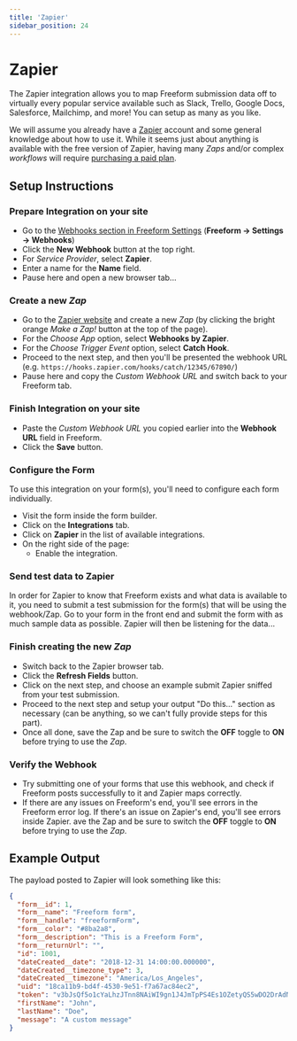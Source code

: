 ```yaml
---
title: 'Zapier'
sidebar_position: 24
---
```




# Zapier <Badge type="pro" text="Pro" />

The Zapier integration allows you to map Freeform submission data off to virtually every popular service available such as Slack, Trello, Google Docs, Salesforce, Mailchimp, and more! You can setup as many as you like.

We will assume you already have a [Zapier](https://zapier.com/) account and some general knowledge about how to use it. While it seems just about anything is available with the free version of Zapier, having many _Zaps_ and/or complex _workflows_ will require [purchasing a paid plan](https://zapier.com/pricing).

<Photo img={SlackAppPhoto} alt="Zapier to Slack Webhook Integration" />

## Setup Instructions

<VerticalStepWrapper>
<StepMarkdown>

### Prepare Integration on your site

- Go to the [Webhooks section in Freeform Settings](../configuration/settings/#webhooks) (**Freeform → Settings → Webhooks**)
- Click the **New Webhook** button at the top right.
- For _Service Provider_, select **Zapier**.
- Enter a name for the **Name** field.
- Pause here and open a new browser tab...

</StepMarkdown>
<StepMarkdown>

### Create a new <i>Zap</i>

- Go to the [Zapier website](https://zapier.com/app/zaps) and create a new _Zap_ (by clicking the bright orange _Make a Zap!_ button at the top of the page).
- For the _Choose App_ option, select **Webhooks by Zapier**.
- For the _Choose Trigger Event_ option, select **Catch Hook**.
- Proceed to the next step, and then you'll be presented the webhook URL (e.g. `https://hooks.zapier.com/hooks/catch/12345/67890/`)
- Pause here and copy the _Custom Webhook URL_ and switch back to your Freeform tab.

</StepMarkdown>

<StepMarkdown>

### Finish Integration on your site

- Paste the _Custom Webhook URL_ you copied earlier into the **Webhook URL** field in Freeform.
- Click the **Save** button.

</StepMarkdown>

<StepMarkdown>

### Configure the Form

To use this integration on your form(s), you'll need to configure each form individually.

- Visit the form inside the form builder.
- Click on the **Integrations** tab.
- Click on **Zapier** in the list of available integrations.
- On the right side of the page:
  - Enable the integration.

</StepMarkdown>

<StepMarkdown>

### Send test data to Zapier

In order for Zapier to know that Freeform exists and what data is available to it, you need to submit a test submission for the form(s) that will be using the webhook/Zap. Go to your form in the front end and submit the form with as much sample data as possible. Zapier will then be listening for the data...

</StepMarkdown>

<StepMarkdown>

### Finish creating the new <i>Zap</i>

- Switch back to the Zapier browser tab.
- Click the **Refresh Fields** button.
- Click on the next step, and choose an example submit Zapier sniffed from your test submission.
- Proceed to the next step and setup your output "Do this..." section as necessary (can be anything, so we can't fully provide steps for this part).
- Once all done, save the Zap and be sure to switch the **OFF** toggle to **ON** before trying to use the _Zap_.

</StepMarkdown>

<StepMarkdown>

### Verify the Webhook

- Try submitting one of your forms that use this webhook, and check if Freeform posts successfully to it and Zapier maps correctly.
- If there are any issues on Freeform's end, you'll see errors in the Freeform error log. If there's an issue on Zapier's end, you'll see errors inside Zapier.
  ave the Zap and be sure to switch the **OFF** toggle to **ON** before trying to use the _Zap_.

</StepMarkdown>

</VerticalStepWrapper>

## Example Output

The payload posted to Zapier will look something like this:

```json showLineNumbers
{
  "form__id": 1,
  "form__name": "Freeform form",
  "form__handle": "freeformForm",
  "form__color": "#8ba2a8",
  "form__description": "This is a Freeform Form",
  "form__returnUrl": "",
  "id": 1001,
  "dateCreated__date": "2018-12-31 14:00:00.000000",
  "dateCreated__timezone_type": 3,
  "dateCreated__timezone": "America/Los_Angeles",
  "uid": "18ca11b9-bd4f-4530-9e51-f7a67ac84ec2",
  "token": "v3bJsQf5o1cYaLhzJTnn8NAiWI9gn1J4JmTpPS4Es1OZetyQS5wDO2DrAdNieiEc9KFnaBh6CcTRD9xjBf48NQfr8XxxUr1HDvj6",
  "firstName": "John",
  "lastName": "Doe",
  "message": "A custom message"
}
```
